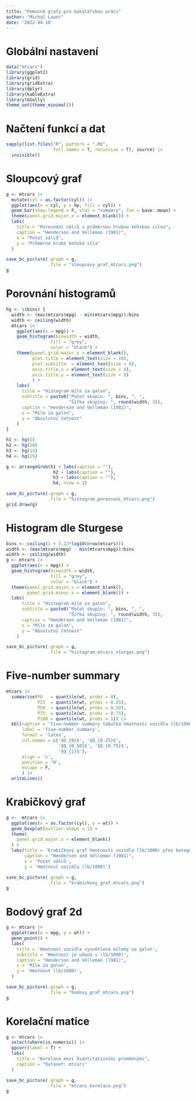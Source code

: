 ```yaml
---
title: "Pomocné grafy pro bakalářskou práci"
author: "Michal Lauer"
date: '2022-04-10'
---
```

# Globální nastavení
```r
data("mtcars")
library(ggplot2)
library(grid)
library(gridExtra)
library(dplyr)
library(kableExtra)
library(GGally)
theme_set(theme_minimal())
```

# Načtení funkcí a dat
```r
sapply(list.files("R", pattern = ".R$",
                  full.names = T, recursive = T), source) |>
  invisible()
```

# Sloupcový graf
```r
g <- mtcars |>
  mutate(cyl = as.factor(cyl)) |>
  ggplot(aes(x = cyl, y = hp, fill = cyl)) +
  geom_bar(show.legend = F, stat = "summary", fun = base::mean) +
  theme(panel.grid.major.x = element_blank()) +
  labs(
    title = "Porovnání válců s průměrnou hrubou koňskou silou",
    caption = "Henderson and Velleman (1981)",
    x = "Počet válců",
    y = "Průměrná hrubá koňská síla"
  )

save_bc_picture(.graph = g,
                .file = "sloupcovy_graf_mtcars.png")
g
```

# Porovnání histogramů
```r
hg <- \(bins) {
  width <- (max(mtcars$mpg) - min(mtcars$mpg))/bins
  width <- ceiling(width)
  mtcars |>
    ggplot(aes(x = mpg)) +
    geom_histogram(binwidth = width,
                 fill = "grey",
                 color = "black") +
    theme(panel.grid.major.x = element_blank(),
          plot.title = element_text(size = 10),
          plot.subtitle  = element_text(size = 8),
          axis.title.x = element_text(size = 8),
          axis.title.y = element_text(size = 8)
          ) +
    labs(
      title = "Histogram míle za galon",
      subtitle = paste0("Počet skupin: ", bins, ", ",
                        "Šířka skupiny: ", round(width, 3)),
      caption = "Henderson and Velleman (1981)",
      x = "Míle za galon",
      y = "Absolutní četnost"
    )
}

h1 <- hg(5)
h2 <- hg(10)
h3 <- hg(15)
h4 <- hg(25)

g <- arrangeGrob(h1 + labs(caption = ""),
                  h2 + labs(caption = ""),
                  h3 + labs(caption = ""),
                  h4, nrow = 2)

save_bc_picture(.graph = g, 
                .file = "histogram_porovnani_mtcars.png")
grid.draw(g)
```

# Histogram dle Sturgese
```r
bins <- ceiling(1 + 3.22*log10(nrow(mtcars)))
width <- (max(mtcars$mpg) - min(mtcars$mpg))/bins
width <- ceiling(width)
g <- mtcars |>
  ggplot(aes(x = mpg)) +
  geom_histogram(binwidth = width,
                 fill = "grey",
                 color = "black") +
  theme(panel.grid.major.x = element_blank(),
        panel.grid.minor.x = element_blank()) +
  labs(
      title = "Histogram míle za galon",
      subtitle = paste0("Počet skupin: ", bins, ", ",
                        "Šířka skupiny: ", round(width, 3)),
      caption = "Henderson and Velleman (1981)",
      x = "Míle za galon",
      y = "Absolutní četnost"
    )

save_bc_picture(.graph = g, 
                .file = "histogram_mtcars_sturges.png")
```

# Five-number summary
```r
mtcars |>
  summarise(P0   = quantile(wt, probs = 0),
            P25  = quantile(wt, probs = 0.25),
            P50  = quantile(wt, probs = 0.50),
            P75  = quantile(wt, probs = 0.75),
            P100 = quantile(wt, probs = 1)) |>
  kbl(caption = 'Five-number summary tabulka hmotnosti vozidla (lb/1000)',
      label = 'five-number_summary',
      format = 'latex',
      col.names = c('$Q_{0}$', '$Q_{0.25}$',
                    '$Q_{0.50}$', '$Q_{0.75}$',
                    '$Q_{1}$'),
      align = 'c',
      position = 'H',
      escape = F,
      ) |>
  writeLines()
```

# Krabičkový graf
```r
g <-  mtcars |>
  ggplot(aes(x = as.factor(cyl), y = wt)) +
  geom_boxplot(outlier.shape = 1) +
  theme(
    panel.grid.major.x = element_blank()
  ) +
  labs(title = 'Krabičkový graf hmotnosti vozidla (lb/1000) přes kategorie válců',
       caption = "Henderson and Velleman (1981)",
       x = 'Počet válců',
       y = 'Hmotnost vozidla (lb/1000)')

save_bc_picture(.graph = g,
                .file = "krabickovy_graf_mtcars.png")
g
```

# Bodový graf 2d
```r
g <- mtcars |>
  ggplot(aes(x = mpg, y = wt)) +
  geom_point() +
  labs(
    title = 'Hmotnost vozidla vysvětlená mílemy za galon',
    subtitle = 'Hmotnost je udaná v (lb/1000)',
    caption = "Henderson and Velleman (1981)",
    x = 'Míle za galon',
    y = 'Hmotnost (lb/1000)',
  )

save_bc_picture(.graph = g,
                .file = "bodovy_graf_mtcars.png")
g
```

# Korelační matice
```r
g <- mtcars |> 
  select(where(is.numeric)) |> 
  ggcorr(label = T) +
  labs(
    title = "Korelace mezi kvantitativními proměnnými",
    caption = "Dataset: mtcars"
  )

save_bc_picture(.graph = g,
                .file = "mtcars_korelace.png")
g
```